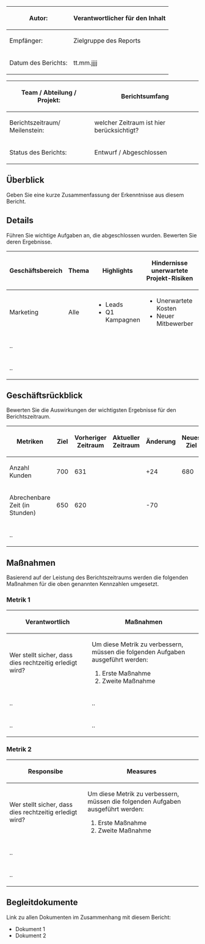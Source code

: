 <div class="databox">
<div class="tbl">
{|
|-
!Autor:
|Verantwortlicher für den Inhalt
|-
!Empfänger:
|Zielgruppe des Reports
|-
!Datum des Berichts:
|tt.mm.jjjj
|}
</div>
<div class="tbl">
{| 
|-
!Team / Abteilung / Projekt:
|Berichtsumfang
|-
!Berichtszeitraum/ Meilenstein:
|welcher Zeitraum ist hier berücksichtigt?
|-
!Status des Berichts:
|Entwurf / Abgeschlossen
|}
</div>
</div>
==Überblick==
Geben Sie eine kurze Zusammenfassung der Erkenntnisse aus diesem Bericht.

==Details==
Führen Sie wichtige Aufgaben an, die abgeschlossen wurden. Bewerten Sie deren Ergebnisse.

{| class="wikitable" style="width:100%;"
!Geschäftsbereich
!Thema
!Highlights
!Hindernisse
unerwartete Projekt-Risiken
!Gewonnene Erkenntnisse
|-
|Marketing
|Alle
|
*Leads
*Q1 Kampagnen
|
*Unerwartete Kosten
*Neuer Mitbewerber
|
*Überprüfung des Kostenschätzungsplans erforderlich
|-
|..
|
|
|
|
|-
|..
|
|
|
|
|}
==Geschäftsrückblick==
Bewerten Sie die Auswirkungen der wichtigsten Ergebnisse für den Berichtszeitraum.
 
{| class="wikitable" style="width:100%;"
!Metriken
!Ziel
!Vorheriger
Zeitraum
!Aktueller<br />Zeitraum
!Änderung
!Neues Ziel
|-
|Anzahl Kunden
|700
|631
|
| +24
|680
|-
|Abrechenbare Zeit (in Stunden)
|650
|620
|
|<nowiki>-70</nowiki>
|
|-
|..
|
|
|
|
|
|}

==Maßnahmen==
Basierend auf der Leistung des Berichtszeitraums werden die folgenden Maßnahmen für die oben genannten Kennzahlen umgesetzt.

===Metrik 1===
{| class="wikitable" style="width:100%;"
!'''Verantwortlich'''
!'''Maßnahmen'''
|-
|Wer stellt sicher, dass dies rechtzeitig erledigt wird?
|Um diese Metrik zu verbessern, müssen die folgenden Aufgaben ausgeführt werden:

#Erste Maßnahme
#Zweite Maßnahme
|-
|..
|..
|-
|..
|..
|}

===Metrik 2===
{| class="wikitable" style="width:100%;"
!'''Responsibe'''
!'''Measures'''
|-
|Wer stellt sicher, dass dies rechtzeitig erledigt wird?
|Um diese Metrik zu verbessern, müssen die folgenden Aufgaben ausgeführt werden:

# Erste Maßnahme
# Zweite Maßnahme
|-
|..
|
|-
|..
|
|}

==Begleitdokumente==
Link zu allen Dokumenten im Zusammenhang mit diesem Bericht:

*Dokument 1
*Dokument 2